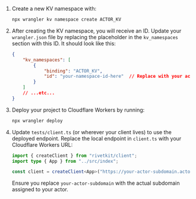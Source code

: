 1. Create a new KV namespace with:

	```sh
	npx wrangler kv namespace create ACTOR_KV
	```

2. After creating the KV namespace, you will receive an ID. Update your `wrangler.json` file by replacing the placeholder in the `kv_namespaces` section with this ID. It should look like this:

	```json
	{
		"kv_namespaces": [
			{
				"binding": "ACTOR_KV",
				"id": "your-namespace-id-here"  // Replace with your actual ID
			}
		]
		// ...etc...
	}
	```

3. Deploy your project to Cloudflare Workers by running:

	```sh
	npx wrangler deploy
	```

4. Update `tests/client.ts` (or wherever your client lives) to use the deployed endpoint. Replace the local endpoint in `client.ts` with your Cloudflare Workers URL:

	```typescript
	import { createClient } from "rivetkit/client";
	import type { App } from "../src/index";

	const client = createClient<App>("https://your-actor-subdomain.actors.dev");
	```

	Ensure you replace `your-actor-subdomain` with the actual subdomain assigned to your actor.
